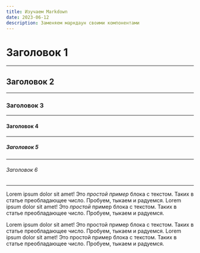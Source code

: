 ```yaml
---
title: Изучаем Markdown
date: 2023-06-12
description: Заменяем маркдаун своими компонентами
---
```


# Заголовок 1

---

## Заголовок 2

---

### Заголовок 3

---

#### Заголовок 4

---

##### Заголовок 5

---

###### Заголовок 6

---

Lorem ipsum dolor sit amet! Это _простой_ _пример_ блока с текстом. Таких в статье преобладающее число. Пробуем, тыкаем и радуемся.
Lorem ipsum dolor sit amet! Это _простой_ пример блока с текстом. Таких в статье преобладающее число. Пробуем, тыкаем и радуемся.

Lorem ipsum dolor sit amet! Это простой пример блока с текстом. Таких в статье преобладающее число. Пробуем, тыкаем и радуемся.
Lorem ipsum dolor sit amet! Это простой пример блока с текстом. Таких в статье преобладающее число. Пробуем, тыкаем и радуемся.
